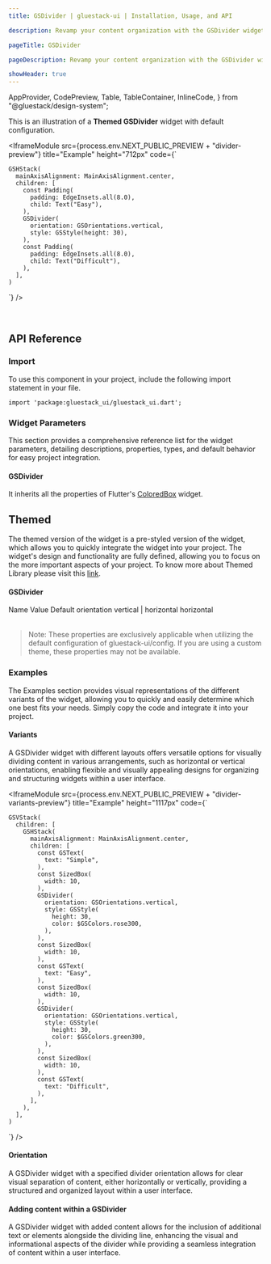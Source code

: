 ```yaml
---
title: GSDivider | gluestack-ui | Installation, Usage, and API

description: Revamp your content organization with the GSDivider widget! Use it to visually separate different sections of a list or group for a more structured and easy-to-read interface.

pageTitle: GSDivider

pageDescription: Revamp your content organization with the GSDivider widget! Use it to visually separate different sections of a list or group for a more structured and easy-to-read interface.

showHeader: true
---
```



  AppProvider,
  CodePreview,
  Table,
  TableContainer,
  InlineCode,
} from "@gluestack/design-system";

<Meta title="Components/Layout/Divider" />

This is an illustration of a **Themed GSDivider** widget with default configuration.

<IframeModule
  src={process.env.NEXT_PUBLIC_PREVIEW + "divider-preview"}
  title="Example"
  height="712px"
  code={`

    GSHStack(
      mainAxisAlignment: MainAxisAlignment.center,
      children: [
        const Padding(
          padding: EdgeInsets.all(8.0),
          child: Text("Easy"),
        ),
        GSDivider(
          orientation: GSOrientations.vertical,
          style: GSStyle(height: 30),
        ),
        const Padding(
          padding: EdgeInsets.all(8.0),
          child: Text("Difficult"),
        ),
      ],
    )

`}
/>

<br />

## API Reference

### Import

To use this component in your project, include the following import statement in your file.

```
import 'package:gluestack_ui/gluestack_ui.dart';
```

### Widget Parameters

This section provides a comprehensive reference list for the widget parameters, detailing descriptions, properties, types, and default behavior for easy project integration.

#### GSDivider

It inherits all the properties of Flutter's [ColoredBox](https://api.flutter.dev/flutter/widgets/ColoredBox-class.html) widget.

## Themed

The themed version of the widget is a pre-styled version of the widget, which allows you to quickly integrate the widget into your project. The widget's design and functionality are fully defined, allowing you to focus on the more important aspects of your project. To know more about Themed Library please visit this [link](https://gluestack.io/ui/docs/core-concepts/themed-library).

#### GSDivider

<AppProvider>
  <TableContainer>
    <Table>
      <Table.THead>
        <Table.TR>
          <Table.TH>
            <Table.TText>Name</Table.TText>
          </Table.TH>
          <Table.TH>
            <Table.TText>Value</Table.TText>
          </Table.TH>
          <Table.TH>
            <Table.TText>Default</Table.TText>
          </Table.TH>
        </Table.TR>
      </Table.THead>
      <Table.TBody>
        <Table.TR>
          <Table.TD>
            <Table.TText>
              <InlineCode>orientation</InlineCode>
            </Table.TText>
          </Table.TD>
          <Table.TD>
            <Table.TText>vertical | horizontal</Table.TText>
          </Table.TD>
          <Table.TD>
            <Table.TText>horizontal</Table.TText>
          </Table.TD>
        </Table.TR>
      </Table.TBody>
    </Table>
  </TableContainer>
</AppProvider>

> Note: These properties are exclusively applicable when utilizing the default configuration of gluestack-ui/config. If you are using a custom theme, these properties may not be available.

### Examples

The Examples section provides visual representations of the different variants of the widget, allowing you to quickly and easily determine which one best fits your needs. Simply copy the code and integrate it into your project.

#### Variants

A GSDivider widget with different layouts offers versatile options for visually dividing content in various arrangements, such as horizontal or vertical orientations, enabling flexible and visually appealing designs for organizing and structuring widgets within a user interface.

<IframeModule
  src={process.env.NEXT_PUBLIC_PREVIEW + "divider-variants-preview"}
  title="Example"
  height="1117px"
  code={`

    GSVStack(
      children: [
        GSHStack(
          mainAxisAlignment: MainAxisAlignment.center,
          children: [
            const GSText(
              text: "Simple",
            ),
            const SizedBox(
              width: 10,
            ),
            GSDivider(
              orientation: GSOrientations.vertical,
              style: GSStyle(
                height: 30,
                color: $GSColors.rose300,
              ),
            ),
            const SizedBox(
              width: 10,
            ),
            const GSText(
              text: "Easy",
            ),
            const SizedBox(
              width: 10,
            ),
            GSDivider(
              orientation: GSOrientations.vertical,
              style: GSStyle(
                height: 30,
                color: $GSColors.green300,
              ),
            ),
            const SizedBox(
              width: 10,
            ),
            const GSText(
              text: "Difficult",
            ),
          ],
        ),
      ],
    )

`}
/>

#### Orientation

A GSDivider widget with a specified divider orientation allows for clear visual separation of content, either horizontally or vertically, providing a structured and organized layout within a user interface.

#### Adding content within a GSDivider

A GSDivider widget with added content allows for the inclusion of additional text or elements alongside the dividing line, enhancing the visual and informational aspects of the divider while providing a seamless integration of content within a user interface.

<br />
